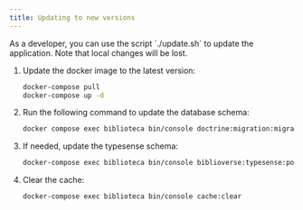 ```yaml
---
title: Updating to new versions
---
```


<Aside type="tip">
    As a developer, you can use the script `./update.sh` to update the application. Note that local changes will be lost.
</Aside>
<Steps>

1. Update the docker image to the latest version:

    ```bash
    docker-compose pull
    docker-compose up -d
    ```

2. Run the following command to update the database schema:

    ```bash
    docker compose exec biblioteca bin/console doctrine:migration:migrate --no-interaction
    ```

3. If needed, update the typesense schema:

    ```bash
    docker-compose exec biblioteca bin/console biblioverse:typesense:populate
    ```

4. Clear the cache:

    ```bash
    docker-compose exec biblioteca bin/console cache:clear
    ```


</Steps>


